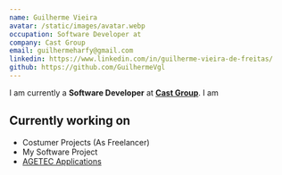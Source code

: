 ```yaml
---
name: Guilherme Vieira
avatar: /static/images/avatar.webp
occupation: Software Developer at
company: Cast Group
email: guilhermeharfy@gmail.com
linkedin: https://www.linkedin.com/in/guilherme-vieira-de-freitas/
github: https://github.com/GuilhermeVgl
---
```


I am currently a <b className=" font-semibold">Software Developer</b> at <a href="https://www.castgroup.com.br/" className="underlineOpen font-semibold"><b>Cast Group</b></a>.
I am

## Currently working on

- Costumer Projects (As Freelancer)
- My Software Project
- <a href="https://www.campogrande.ms.gov.br/sites-institucionais/" className="underlineOpen font-semibold">AGETEC Applications</a>
